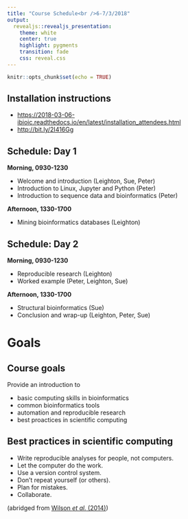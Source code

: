 ```yaml
---
title: "Course Schedule<br />6-7/3/2018"
output: 
  revealjs::revealjs_presentation:
    theme: white
    center: true
    highlight: pygments
    transition: fade
    css: reveal.css
---
```


```r
knitr::opts_chunk$set(echo = TRUE)
```

## Installation instructions

* <https://2018-03-06-ibioic.readthedocs.io/en/latest/installation_attendees.html>
* <http://bit.ly/2I416Gg>

## Schedule: Day 1

**Morning, 0930-1230**

* Welcome and introduction (Leighton, Sue, Peter)
* Introduction to Linux, Jupyter and Python (Peter)
* Introduction to sequence data and bioinformatics (Peter)

**Afternoon, 1330-1700**

* Mining bioinformatics databases (Leighton)

## Schedule: Day 2

**Morning, 0930-1230**

* Reproducible research (Leighton)
* Worked example (Peter, Leighton, Sue)

**Afternoon, 1330-1700**

* Structural bioinformatics (Sue)
* Conclusion and wrap-up (Leighton, Peter, Sue)

# Goals

## Course goals

Provide an introduction to

* basic computing skills in bioinformatics
* common bioinformatics tools
* automation and reproducible research
* best proactices in scientific computing

## Best practices in scientific computing

* Write reproducible analyses for people, not computers.
* Let the computer do the work.
* Use a version control system.
* Don't repeat yourself (or others).
* Plan for mistakes.
* Collaborate.

(abridged from [Wilson *et al.* (2014)](http://journals.plos.org/plosbiology/article?id=10.1371/journal.pbio.1001745))